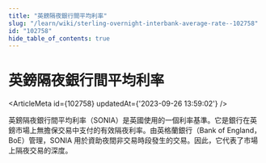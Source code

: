 ```yaml
---
title: "英鎊隔夜銀行間平均利率"
slug: "/learn/wiki/sterling-overnight-interbank-average-rate--102758"
id: "102758"
hide_table_of_contents: true
---
```



# 英鎊隔夜銀行間平均利率

<ArticleMeta id={102758} updatedAt={'2023-09-26 13:59:02'} />
<div className='border-solid border-b border-t-0 my-4 border-[var(--ifm-color-gray-300)]' />

英鎊隔夜銀行間平均利率（SONIA）是英國使用的一個利率基準。它是銀行在英鎊市場上無擔保交易中支付的有效隔夜利率。由英格蘭銀行（Bank of England，BoE）管理，SONIA 用於資助夜間非交易時段發生的交易。因此，它代表了市場上隔夜交易的深度。
